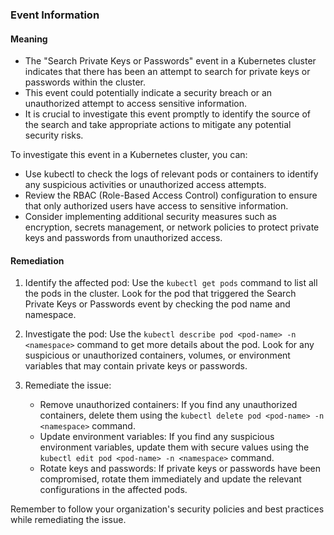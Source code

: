 
### Event Information

#### Meaning

- The "Search Private Keys or Passwords" event in a Kubernetes cluster indicates that there has been an attempt to search for private keys or passwords within the cluster.
- This event could potentially indicate a security breach or an unauthorized attempt to access sensitive information.
- It is crucial to investigate this event promptly to identify the source of the search and take appropriate actions to mitigate any potential security risks.

To investigate this event in a Kubernetes cluster, you can:
- Use kubectl to check the logs of relevant pods or containers to identify any suspicious activities or unauthorized access attempts.
- Review the RBAC (Role-Based Access Control) configuration to ensure that only authorized users have access to sensitive information.
- Consider implementing additional security measures such as encryption, secrets management, or network policies to protect private keys and passwords from unauthorized access.

#### Remediation

1. Identify the affected pod: Use the `kubectl get pods` command to list all the pods in the cluster. Look for the pod that triggered the Search Private Keys or Passwords event by checking the pod name and namespace.

2. Investigate the pod: Use the `kubectl describe pod <pod-name> -n <namespace>` command to get more details about the pod. Look for any suspicious or unauthorized containers, volumes, or environment variables that may contain private keys or passwords.

3. Remediate the issue:
   - Remove unauthorized containers: If you find any unauthorized containers, delete them using the `kubectl delete pod <pod-name> -n <namespace>` command.
   - Update environment variables: If you find any suspicious environment variables, update them with secure values using the `kubectl edit pod <pod-name> -n <namespace>` command.
   - Rotate keys and passwords: If private keys or passwords have been compromised, rotate them immediately and update the relevant configurations in the affected pods.

Remember to follow your organization's security policies and best practices while remediating the issue.

